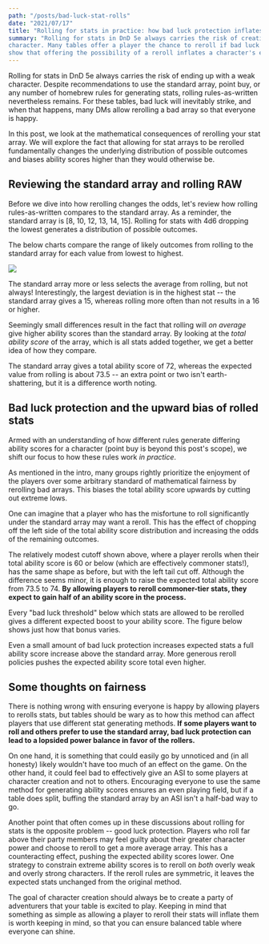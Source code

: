 ```yaml
---
path: "/posts/bad-luck-stat-rolls"
date: "2021/07/17"
title: "Rolling for stats in practice: how bad luck protection inflates ability scores"
summary: "Rolling for stats in DnD 5e always carries the risk of creating a weak 
character. Many tables offer a player the chance to reroll if bad luck strikes. We 
show that offering the possibility of a reroll inflates a character's expected stats."
---
```



Rolling for stats in DnD 5e always carries the risk of ending up with
a weak character. Despite recommendations to use the standard array,
point buy, or any number of homebrew rules for generating stats, rolling
rules-as-written nevertheless remains. For these tables, bad luck will
inevitably strike, and when that happens, many DMs allow rerolling a bad
array so that everyone is happy.

In this post, we look at the mathematical consequences of rerolling your stat
array. We will explore the fact that allowing for stat arrays to be rerolled
fundamentally changes the underlying distribution of possible outcomes and
biases ability scores higher than they would otherwise be.

## Reviewing the standard array and rolling RAW

Before we dive into how rerolling changes the odds, let's review how rolling 
rules-as-written compares to the standard array. As a reminder, the standard
array is [8, 10, 12, 13, 14, 15]. Rolling for stats with 4d6 dropping the
lowest generates a distribution of possible outcomes.

The below charts compare the range of likely outcomes from rolling to the
standard array for each value from lowest to highest.

<img src={rolling_vs_standard_array} />

The standard array more or less selects the average from rolling, but not 
always! Interestingly, the largest deviation is in the highest stat -- the
standard array gives a 15, whereas rolling more often than not results in a
16 or higher.

Seemingly small differences result in the fact that rolling will _on average_
give higher ability scores than the standard array. By looking at the _total
ability score_ of the array, which is all stats added together, we get a
better idea of how they compare.

<VegaWrapper spec={total_stat_rolling_vs_standard_vega} />

The standard array gives a total ability score of 72, whereas the expected 
value from rolling is about 73.5 -- an extra point or two isn't
earth-shattering, but it is a difference worth noting.

## Bad luck protection and the upward bias of rolled stats

Armed with an understanding of how different rules generate differing ability
scores for a character (point buy is beyond this post's scope), we shift our 
focus to how these rules work _in practice_.

As mentioned in the intro, many groups rightly prioritize the enjoyment of
the players over some arbitrary standard of mathematical fairness by
rerolling bad arrays. This biases the total ability score upwards by cutting
out extreme lows.

One can imagine that a player who has the misfortune to roll significantly
under the standard array may want a reroll. This has the effect of chopping
off the left side of the total ability score distribution and increasing the
odds of the remaining outcomes.

<VegaWrapper spec={total_stat_threshold_vega} />

The relatively modest cutoff shown above, where a player rerolls when their total 
ability score is 60 or below (which are effectively commoner stats!), has the
same shape as before, but with the left tail cut off. Although the difference
seems minor, it is enough to raise the expected total ability score from 73.5
to 74. **By allowing players to reroll commoner-tier stats, they expect to
gain half of an ability score in the process.**

Every "bad luck threshold" below which stats are allowed to be rerolled
gives a different expected boost to your ability score. The figure below shows 
just how that bonus varies.

<VegaWrapper spec={excess_stat_bad_luck_vega} />

Even a small amount of bad luck protection increases expected stats a full
ability score increase above the standard array. More generous reroll
policies pushes the expected ability score total even higher. 

## Some thoughts on fairness 

There is nothing wrong with ensuring everyone is happy by allowing players to
rerolls stats, but tables should be wary as to how this method can affect
players that use different stat generating methods. **If some players want to
roll and others prefer to use the standard array, bad luck protection can
lead to a lopsided power balance in favor of the rollers.**

On one hand, it is something that could easily go by unnoticed and (in all
honesty) likely wouldn't have too much of an effect on the game. On the other
hand, it could feel bad to effectively give an ASI to some players at
character creation and not to others. Encouraging everyone to use the same
method for generating ability scores ensures an even playing field, but if a
table does split, buffing the standard array by an ASI isn't a half-bad way
to go.

Another point that often comes up in these discussions about rolling for stats 
is the opposite problem -- good luck protection. Players who roll far above 
their party members may feel guilty about their greater character power and 
choose to reroll to get a more average array. This has a counteracting
effect, pushing the expected ability scores lower. One strategy to constrain
extreme ability scores is to reroll on _both_ overly weak and overly 
strong characters. If the reroll rules are symmetric, it leaves the expected 
stats unchanged from the original method. 

The goal of character creation should always be to create a party of
adventurers that your table is excited to play. Keeping in mind that something 
as simple as allowing a player to reroll their stats will inflate them is
worth keeping in mind, so that you can ensure balanced table where everyone
can shine.